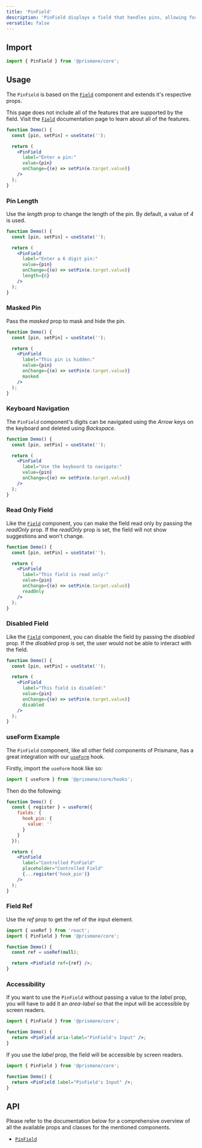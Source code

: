 ---
title: 'PinField'
description: 'PinField displays a field that handles pins, allowing for easily typing in number combinations.'
versatile: false
---

## Import

```js
import { PinField } from '@prismane/core';
```

## Usage

The `PinField` is based on the [`Field`](/docs/components/inputs/field) component and extends it's respective props.

This page does not include all of the features that are supported by the field. Visit the [`Field`](/docs/components/inputs/field) documentation page to learn about all of the features.

```jsx preview
function Demo() {
  const [pin, setPin] = useState('');

  return (
    <PinField
      label="Enter a pin:"
      value={pin}
      onChange={(e) => setPin(e.target.value)}
    />
  );
}
```

### Pin Length

Use the _length_ prop to change the length of the pin. By default, a value of _4_ is used.

```jsx preview
function Demo() {
  const [pin, setPin] = useState('');

  return (
    <PinField
      label="Enter a 6 digit pin:"
      value={pin}
      onChange={(e) => setPin(e.target.value)}
      length={6}
    />
  );
}
```

### Masked Pin

Pass the _masked_ prop to mask and hide the pin.

```jsx preview
function Demo() {
  const [pin, setPin] = useState('');

  return (
    <PinField
      label="This pin is hidden:"
      value={pin}
      onChange={(e) => setPin(e.target.value)}
      masked
    />
  );
}
```

### Keyboard Navigation

The `PinField` component's digits can be navigated using the _Arrow_ keys on the keyboard and deleted using _Backspace_.

```jsx preview
function Demo() {
  const [pin, setPin] = useState('');

  return (
    <PinField
      label="Use the keyboard to navigate:"
      value={pin}
      onChange={(e) => setPin(e.target.value)}
    />
  );
}
```

### Read Only Field

Like the [`Field`](/docs/components/field) component, you can make the field read only by passing the _readOnly_ prop. If the _readOnly_ prop is set, the field will not show suggestions and won't change.

```jsx preview
function Demo() {
  const [pin, setPin] = useState('');

  return (
    <PinField
      label="This field is read only:"
      value={pin}
      onChange={(e) => setPin(e.target.value)}
      readOnly
    />
  );
}
```

### Disabled Field

Like the [`Field`](/docs/components/field) component, you can disable the field by passing the _disabled_ prop. If the _disabled_ prop is set, the user would not be able to interact with the field.

```jsx preview
function Demo() {
  const [pin, setPin] = useState('');

  return (
    <PinField
      label="This field is disabled:"
      value={pin}
      onChange={(e) => setPin(e.target.value)}
      disabled
    />
  );
}
```

### useForm Example

The `PinField` component, like all other field components of Prismane, has a great integration with our [`useForm`](/docs/hooks/use-form) hook.

Firstly, import the `useForm` hook like so:

```js
import { useForm } from '@prismane/core/hooks';
```

Then do the following:

```jsx preview
function Demo() {
  const { register } = useForm({
    fields: {
      hook_pin: {
        value: ''
      }
    }
  });

  return (
    <PinField
      label="Controlled PinField"
      placeholder="Controlled Field"
      {...register('hook_pin')}
    />
  );
}
```

### Field Ref

Use the _ref_ prop to get the ref of the input element.

```jsx
import { useRef } from 'react';
import { PinField } from '@prismane/core';

function Demo() {
  const ref = useRef(null);

  return <PinField ref={ref} />;
}
```

### Accessibility

If you want to use the `PinField` without passing a value to the _label_ prop, you will have to add it an _area-label_ so that the input will be accessible by screen readers.

```jsx
import { PinField } from '@prismane/core';

function Demo() {
  return <PinField aria-label="PinField's Input" />;
}
```

If you use the _label_ prop, the field will be accessible by screen readers.

```jsx
import { PinField } from '@prismane/core';

function Demo() {
  return <PinField label="PinField's Input" />;
}
```

## API

Please refer to the documentation below for a comprehensive overview of all the available props and classes for the mentioned components.

- [`PinField`](/docs/components-api/pin-field-api)
